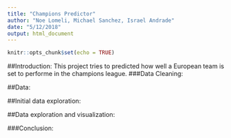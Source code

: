 ```yaml
---
title: "Champions Predictor"
author: "Noe Lomeli, Michael Sanchez, Israel Andrade"
date: "5/12/2018"
output: html_document
---
```


```r
knitr::opts_chunk$set(echo = TRUE)
```

##Introduction: 
This project tries to predicted how well a European team is set to performe in the champions league.
###Data Cleaning: 


##Data: 


##Initial data exploration: 


##Data exploration and visualization: 


###Conclusion: 


```r
```

```r
```

